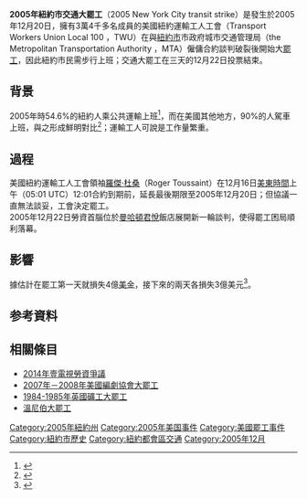 '''2005年紐約市交通大罷工'''（2005 New York City transit strike）是發生於2005年12月20日，擁有3萬4千多名成員的美國紐約運輸工人工會（Transport Workers Union Local 100 ，TWU）在與[[紐約市|紐約市]]市政府城市交通管理局（the Metropolitan Transportation Authority ，MTA）僱傭合約談判破裂後開始大[[罷工|罷工]]，因此紐約市民需步行上班；交通大罷工在三天的12月22日投票結束。

==背景==
2005年時54.6%的紐約人乘公共運輸上班<ref>{{Cite web |url=http://money.cnn.com/2007/06/13/real_estate/public_transit_commutes/index.htm |title=2007-06-29  CNNMoney.com(Cable News Network) Les Christie |accessdate=2016-06-24 |archive-date=2008-05-16 |archive-url=https://web.archive.org/web/20080516222801/http://money.cnn.com/2007/06/13/real_estate/public_transit_commutes/index.htm |dead-url=no }}</ref>，而在美國其他地方，90%的人駕車上班，與之形成鮮明對比<ref>{{Cite web |url=http://www.bts.gov/publications/highlights_of_the_2001_national_household_travel_survey/pdf/entire.pdf |title=U.S. Department of Transportation, Bureau of Transportation Statistics. |accessdate=2016-06-24 |archive-date=2005-05-14 |archive-url=https://web.archive.org/web/20050514220419/http://www.bts.gov/publications/highlights_of_the_2001_national_household_travel_survey/pdf/entire.pdf |dead-url=no }}</ref>；運輸工人可說是工作量繁重。<br>

==過程==
美國紐約運輸工人工會領袖[[羅傑·杜桑|羅傑·杜桑]]（Roger Toussaint）在12月16日[[美東時間|美東時間]]上午（05:01 UTC）12:01合約到期前，延長最後期限至2005年12月20日；但協議一直無法談妥，工會決定罷工。<br>
2005年12月22日勞資首腦位於[[曼哈頓|曼哈頓]][[君悅|君悅]]飯店展開新一輪談判，使得罷工困局順利落幕。
==影響==
據估計在罷工第一天就損失4億[[美金|美金]]，接下來的兩天各損失3億美元<ref>{{Cite web |url=http://www.ny1.com/ny1/NY1ToGo/Story/index.jsp?stid=1&aid=55772 |title="TWU Leaders Refuse To Back Down Despite Threat Of Jail Time" Apr 3,2008 NY1 News |accessdate=2008-04-03 |archive-date=2008-04-03 |archive-url=https://web.archive.org/web/20080403044734/http://www.ny1.com/ny1/NY1ToGo/Story/index.jsp?stid=1&aid=55772 |dead-url=yes }}</ref>。

== 参考資料 ==

<div class="references-small">
<references />
</div>
== 相關條目 ==
*[[2014年壹電視勞資爭議|2014年壹電視勞資爭議]]
*[[2007年－2008年美國編劇協會大罷工|2007年－2008年美國編劇協會大罷工]]
*[[1984-1985年英國礦工大罷工|1984-1985年英國礦工大罷工]]
*[[溫尼伯大罷工|溫尼伯大罷工]]

{{美國小作品}}
[[Category:2005年紐約州|Category:2005年紐約州]]
[[Category:2005年美国事件|Category:2005年美国事件]]
[[Category:美國罷工事件|Category:美國罷工事件]]
[[Category:紐約市歷史|Category:紐約市歷史]]
[[Category:紐約都會區交通|Category:紐約都會區交通]]
[[Category:2005年12月|Category:2005年12月]]
